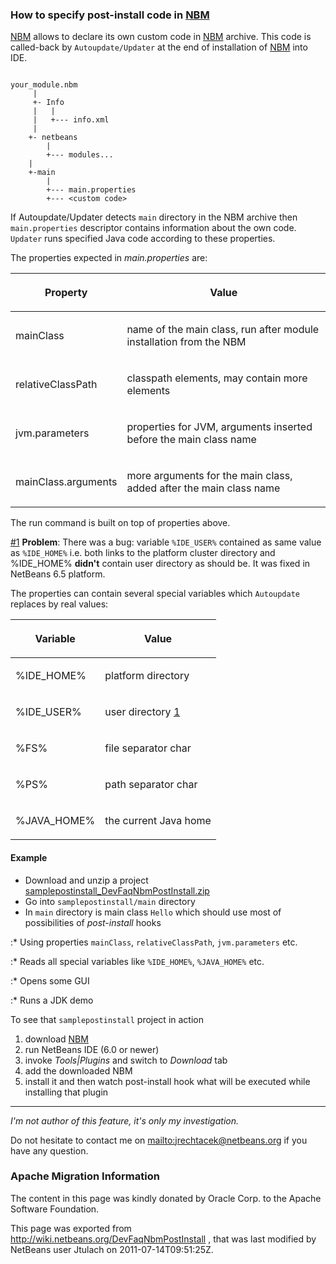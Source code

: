 <!--

    Licensed to the Apache Software Foundation (ASF) under one
    or more contributor license agreements.  See the NOTICE file
    distributed with this work for additional information
    regarding copyright ownership.  The ASF licenses this file
    to you under the Apache License, Version 2.0 (the
    "License"); you may not use this file except in compliance
    with the License.  You may obtain a copy of the License at

      http://www.apache.org/licenses/LICENSE-2.0

    Unless required by applicable law or agreed to in writing,
    software distributed under the License is distributed on an
    "AS IS" BASIS, WITHOUT WARRANTIES OR CONDITIONS OF ANY
    KIND, either express or implied.  See the License for the
    specific language governing permissions and limitations
    under the License.

-->

===How to specify post-install code in [[NBM]]===

[[NBM]] allows to declare its own custom code in [[NBM]] archive. This code is called-back by <tt>Autoupdate/Updater</tt> at the end of installation of [[NBM]] into IDE.

<pre>

your_module.nbm
     |   
     +- Info
     |   |
     |   +--- info.xml
     |
    +- netbeans
        |
        +--- modules...
    |
    +-main
        |
        +--- main.properties
        +--- <custom code>

</pre>

If Autoupdate/Updater detects <tt>main</tt> directory in the NBM archive then <tt>main.properties</tt> descriptor contains information about the own code. <tt>Updater</tt> runs specified Java code according to these properties.

The properties expected in ''main.properties'' are:
{| border=1 class="simple"
!Property
!Value
|- 
| mainClass
| name of the main class, run after module installation from the NBM
|- 
| relativeClassPath
| classpath elements, may contain more elements
|- 
| jvm.parameters
| properties for JVM, arguments inserted before the main class name
|- 
| mainClass.arguments
| more arguments for the main class, added after the main class name
|}


The run command is built on top of properties above.

[[#1 | #1]] '''Problem''': There was a bug: variable <tt>%IDE_USER%</tt> contained as same value as <tt>%IDE_HOME%</tt> i.e. both links to the platform cluster directory and %IDE_HOME% '''didn't''' contain user directory as should be. It was fixed in NetBeans 6.5 platform.

The properties can contain several special variables which <tt>Autoupdate</tt> replaces by real values:
{| border=1 class="simple"
!Variable
!Value
|- 
| %IDE_HOME%
| platform directory
|- 
| %IDE_USER%
| user directory [[1 | 1]]
|- 
| %FS%
| file separator char
|- 
| %PS%
| path separator char
|- 
| %JAVA_HOME%
| the current Java home
|}


====Example====
* Download and unzip a project [[Media:samplepostinstall_DevFaqNbmPostInstall.zip| samplepostinstall_DevFaqNbmPostInstall.zip]]
* Go into <tt>samplepostinstall/main</tt> directory
* In <tt>main</tt> directory is main class <tt>Hello</tt> which should use most of possibilities of ''post-install'' hooks
:* Using properties <tt>mainClass</tt>, <tt>relativeClassPath</tt>, <tt>jvm.parameters</tt> etc.
:* Reads all special variables like <tt>%IDE_HOME%</tt>, <tt>%JAVA_HOME%</tt> etc.
:* Opens some GUI
:* Runs a JDK demo

To see that <tt>samplepostinstall</tt> project in action
# download [[Media:org-netbeans-samplepostinstall_DevFaqNbmPostInstall.nbm| NBM]]
# run NetBeans IDE (6.0 or newer)
# invoke ''Tools|Plugins'' and switch to ''Download'' tab
# add the downloaded NBM
# install it and then watch post-install hook what will be executed while installing that plugin


-------------------------------------------

''I'm not author of this feature, it's only my investigation.''

Do not hesitate to contact me on mailto:jrechtacek@netbeans.org if you have any question.
{{attachments|
* [[Media:org-netbeans-samplepostinstall_DevFaqNbmPostInstall.nbm]]
* [[Media:samplepostinstall_DevFaqNbmPostInstall.zip]]}}

===Apache Migration Information===

The content in this page was kindly donated by Oracle Corp. to the
Apache Software Foundation.

This page was exported from http://wiki.netbeans.org/DevFaqNbmPostInstall , 
that was last modified by NetBeans user Jtulach 
on 2011-07-14T09:51:25Z.

